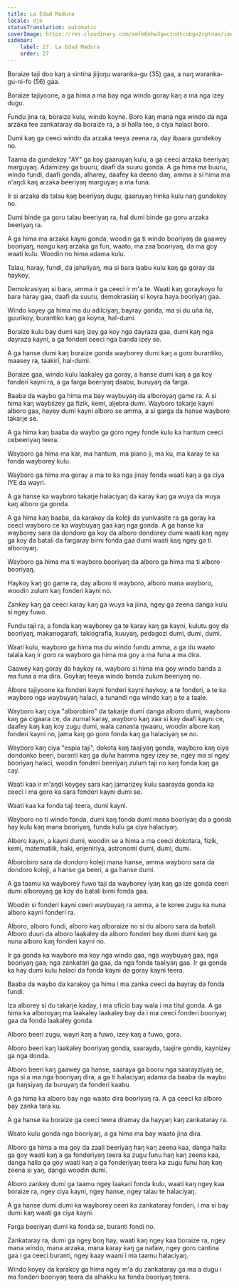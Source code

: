 ```yaml
---
title: La Edad Madura
locale: dje
statusTranslation: automatic
coverImage: https://res.cloudinary.com/xmfm6mhw3gwctndtcubgx2rptnae/image/upload/v1740337243/small_cover_educacion_fundamental_a051170f1c.webp
sidebar:
    label: 27. La Edad Madura
    order: 27
---
```

Boraize taji doo kaŋ a sintina jiijoŋu waranka-gu (35) gaa, a naŋ waranka-gu-ni-fo (56) gaa.

Boraize tajiyoone, a ga hima a ma bay nga windo goray kaŋ a ma nga izey dugu.

Fundu jina ra, boraize kulu, windo koyne. Boro kaŋ mana nga windo da nga arzaka tee zankataray da boraize ra, a si halla tee, a ciya halaci boro.

Dumi kaŋ ga ceeci windo da arzaka teeya zeena ra, day ibaara gundekoy no.

Taama da gundekoy "AY" ga koy gaaruyaŋ kulu, a ga ceeci arzaka beeriyaŋ marguyaŋ. Adamizey ga buuru, daafi da suuru gonda. A ga hima ma buuru, windo fundi, daafi gonda, alharey, daafey ka deeno daŋ, amma a si hima ma n'aŋdi kaŋ arzaka beeriyaŋ marguyaŋ a ma funa.

Ir si arzaka da talau kaŋ beeriyaŋ dugu, gaaruyaŋ hinka kulu naŋ gundekoy no.

Dumi binde ga goru talau beeriyaŋ ra, hal dumi binde ga goru arzaka beeriyaŋ ra.

A ga hima ma arzaka kayni gonda, woodin ga ti windo booriyaŋ da gaawey booriyaŋ, nangu kaŋ arzaka ga fun, waato, ma zaa booriyaŋ, da ma goy waati kulu. Woodin no hima adama kulu.

Talau, haray, fundi, da jahaliyaŋ, ma si bara laabu kulu kaŋ ga goray da haykoy.

Demokrasiyaŋ si bara, amma ir ga ceeci ir m'a te. Waati kaŋ goraykoyo fo bara haray gaa, daafi da suuru, demokrasiaŋ si koyra haya booriyaŋ gaa.

Windo koyey ga hima ma du adilciyaŋ, bayray gonda, ma si du uña ña, guurikoy, burantiko kaŋ ga koyna, hal-dumi.

Boraize kulu bay dumi kaŋ izey ga koy nga dayraza gaa, dumi kaŋ nga dayraza kayni, a ga fonderi ceeci nga banda izey se.

A ga hanse dumi kaŋ boraize gonda wayborey dumi kaŋ a goro burantiko, maasey ra, taakiri, hal-dumi.

Boraize gaa, windo kulu laakaley ga goray, a hanse dumi kaŋ a ga koy fonderi kayni ra, a ga farga beeriyaŋ daabu, buruyaŋ da farga.

Baaba da waybo ga hima ma bay waybuyaŋ da alboroyaŋ game ra. A si hima kaŋ waybiizey ga fizik, kemi, aljebra dumi. Wayboro takarje kayni alboro gaa, hayey dumi kayni alboro se amma, a si garga da hanse wayboro takarje se.

A ga hima kaŋ baaba da waybo ga goro ngey fonde kulu ka hantum ceeci cebeeriyaŋ teera.

Wayboro ga hima ma kar, ma hantum, ma piano ji, ma ku, ma karay te ka fonda wayborey kulu.

Wayboro ga hima ma goray a ma to ka nga jinay fonda waati kaŋ a ga ciya IYE da wayri.

A ga hanse ka wayboro takarje halaciyaŋ da karay kaŋ ga wuya da wuya kaŋ alboro ga gonda.

A ga hima kaŋ baaba, da karakoy da koleji da yunivasite ra ga goray ka ceeci wayboro ce ka waybuyaŋ gaa kaŋ nga gonda. A ga hanse ka wayborey sara da dondoro ga koy da alboro dondorey dumi waati kaŋ ngey ga koy da batali da fargaray birni fonda gaa dumi waati kaŋ ngey ga ti alboroyaŋ.

Wayboro ga hima ma ti wayboro booriyaŋ da alboro ga hima ma ti alboro booriyaŋ.

Haykoy kaŋ go game ra, day alboro ti wayboro, alboro mana wayboro, woodin zulum kaŋ fonderi kayni no.

Zankey kaŋ ga ceeci karay kaŋ ga wuya ka jiina, ngey ga zeena danga kulu si ngey fuwo.

Fundu taji ra, a fonda kaŋ wayborey ga te karay kaŋ ga kayni, kulutu goy da booriyaŋ, makanogarafi, takiografia, kuuyaŋ, pedagozi dumi, dumi, dumi.

Waati kulu, wayboro ga hima ma du windo fundu amma, a ga du waato talala kaŋ ir goro ra wayboro ga hima ma goy a ma funa a ma dira.

Gaawey kaŋ goray da haykoy ra, wayboro si hima ma goy windo banda a ma funa a ma dira. Goykaŋ teeya windo banda zulum beeriyaŋ no.

Albore tajiyoone ka fonderi kayni fonderi kayni haykoy, a te fonderi, a te ka wayboro nga waybuyaŋ halaci, a tunandi nga windo kaŋ a te a taale.

Wayboro kaŋ ciya "alborobiro" da takarje dumi danga alboro dumi, wayboro kaŋ ga cigaara ce, da zurnal karay, wayboro kaŋ zaa si kay daafi kayni ce, daafey kaŋ kaŋ koy zugu dumi, wala canasta ŋwaaru, woodin albore kaŋ fonderi kayni no, jama kaŋ go goro fonda kaŋ ga halaciyaŋ se no.

Wayboro kaŋ ciya "espia taji", dokota kaŋ taajiyaŋ gonda, wayboro kaŋ ciya dondonko beeri, buranti kaŋ ga duña hamma ngey izey se, ngey ma si ngey booriyaŋ halaci, woodin fonderi beeriyaŋ zulum taji no kaŋ fonda kaŋ ga cay.

Waati kaa ir m'aŋdi koygey sara kaŋ jamarizey kulu saarayda gonda ka ceeci i ma goro ka sara fonderi kayni dumi se.

Waati kaa ka fonda taji teera, dumi kayni.

Wayboro no ti windo fonda, dumi kaŋ fonda dumi mana booriyaŋ da a gonda hay kulu kaŋ mana booriyaŋ, funda kulu ga ciya halaciyaŋ.

Alboro kayni, a kayni dumi, woodin se a hima a ma ceeci dokotara, fizik, kemi, matematiik, haki, enjeniriya, astronomi dumi, dumi, dumi.

Alborobiro sara da dondoro koleji mana hanse, amma wayboro sara da dondoro koleji, a hanse ga beeri, a ga hanse dumi.

A ga taamu ka wayborey fuwo taji da wayborey iyaŋ kaŋ ga ize gonda ceeri dumi alboroyaŋ ga koy da batali birni fonda gaa.

Woodin si fonderi kayni ceeri waybuyaŋ ra amma, a te koree zugu ka nuna alboro kayni fonderi ra.

Alboro, alboro fundi, alboro kaŋ alboraize no si du alboro sara da batali. Alboro duuri da alboro laakaley da alboro fonderi bay dumi dumi kaŋ ga nuna alboro kaŋ fonderi kayni no.

Ir ga gonda ka wayboro ma koy nga windo gaa, nga waybuyaŋ gaa, nga booriyaŋ gaa, nga zankatari ga gaa, da nga fonda taaliyaŋ gaa. Ir ga gonda ka hay dumi kulu halaci da fonda kayni da goray kayni teera.

Baaba da waybo da karakoy ga hima i ma zanka ceeci da bayray da fonda fundi.

Iza alborey si du takarje kaday, i ma oficio bay wala i ma titul gonda. A ga hima ka alboroyaŋ ma laakaley laakaley bay da i ma ceeci fonderi booriyaŋ gaa da fonda laakaley gonda.

Alboro beeri zugu, wayri kaŋ a fuwo, izey kaŋ a fuwo, gora.

Alboro beeri kaŋ laakaley booriyaŋ gonda, saarayda, taajire gonda, kaynizey ga nga donda.

Alboro beeri kaŋ gaawey ga hanse, saaraya ga booru nga saarayziyaŋ se, nga si a ma nga booriyaŋ dira, a ga ti halaciyaŋ adama da baaba da waybo ga haŋsiyaŋ da buruyaŋ da fonderi kaabu.

A ga hima ka alboro bay nga waato dira booriyaŋ ra. A ga ceeci ka alboro bay zanka tara ku.

A ga hanse ka boraize ga ceeci teera dramay da hayyaŋ kaŋ zankataray ra.

Waato kulu gonda nga booriyaŋ, a ga hima ma bay waato jina dira.

Alboro ga hima a ma goy da zaali beeriyaŋ haŋ kaŋ zeena kaa, danga halla ga goy waati kaŋ a ga fonderiyaŋ teera ka zugu funu haŋ kaŋ zeena kaa, danga halla ga goy waati kaŋ a ga fonderiyaŋ teera ka zugu funu haŋ kaŋ zeena si yaŋ, danga woodin dumi.

Alboro zankey dumi ga taamu ngey laakari fonda kulu, waati kaŋ ngey kaa boraize ra, ngey ciya kayni, ngey hanse, ngey talau te halaciyaŋ.

A ga hanse dumi dumi ka wayborey ceeri ka zankataray fonderi, i ma si bay dumi kaŋ waati ga ciya kayni.

Farga beeriyaŋ dumi ka fonda se, buranti fondi no.

Zankataray ra, dumi ga ngey boŋ hay, waati kaŋ ngey kaa boraize ra, ngey mana windo, mana arzaka, mana karay kaŋ ga nafaw, ngey goro cantina gaa i ga ceeci buranti, ngey kaay waani i ma taamu halaciyaŋ.

Windo koyey da karakoy ga hima ngey m'a du zankataray ga ma a dugu i ma fonderi booriyaŋ teera da alhakku ka fonda booriyaŋ teera.


